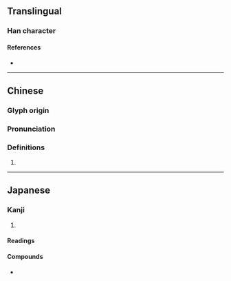 {{character info/new}}
==Translingual==

===Han character===
{{Han char|rn=53|rad=广|as=07|sn=10|four=00247|canj=IQJE|ids=⿸广技}}

====References====
* {{Han ref|kx=0346.130|dkj=09329|dj=0656.100|hdz=20884.060|uh=5EAA|ud=24234|bh=D177|bd=53623}}

----

==Chinese==
{{zh-forms}}

===Glyph origin===
{{Han etym}}

===Pronunciation===
{{zh-pron
|m=guǐ
|c=gei2,gwai2
|mc=y
|oc=y
|cat=
}}

===Definitions===
{{zh-hanzi}}

# {{rfdef|zh}}

----

==Japanese==

===Kanji===
{{ja-kanji|grade=|rs=广07}}

# {{defn|lang=ja|sort=广07}}

====Readings====
{{ja-readings
|goon=き
|kanon=き
}}

====Compounds====
* {{ja-r|仮庪|さずき}}